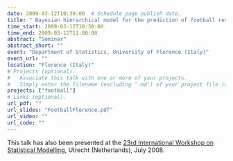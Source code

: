 ```yaml
---
date: 2009-03-12T10:30:00  # Schedule page publish date.
title: " Bayesian hierarchical model for the prediction of football results"
time_start: 2009-03-12T10:30:00
time_end: 2009-03-12T11:00:00
abstract: "Seminar"
abstract_short: ""
event: "Department of Statistics, University of Florence (Italy)"
event_url: ""
location: "Florence (Italy)"
# Projects (optional).
#   Associate this talk with one or more of your projects.
#   Simply enter the filename (excluding '.md') of your project file in `content/project/`.
projects: ["football"]
# Links (optional).
url_pdf: ""
url_slides: "FootballFlorence.pdf"
url_video: ""
url_code: ""
---
```


This talk has also been presented at the [23rd International Workshop on Statistical Modelling](http://www.statmod.org/workshops_archive_proceedings_2008.htm), Utrecht (Netherlands), July 2008.
